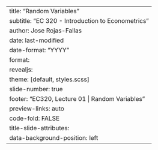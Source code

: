 ---
title: "Random Variables"
subtitle: "EC 320 - Introduction to Econometrics"
author: Jose Rojas-Fallas
date: last-modified
date-format: "YYYY"
format:
    revealjs:
        theme: [default, styles.scss]
        slide-number: true
        footer: "EC320, Lecture 01 | Random Variables"
        preview-links: auto
        code-fold: FALSE
title-slide-attributes: 
  data-background-position: left
---